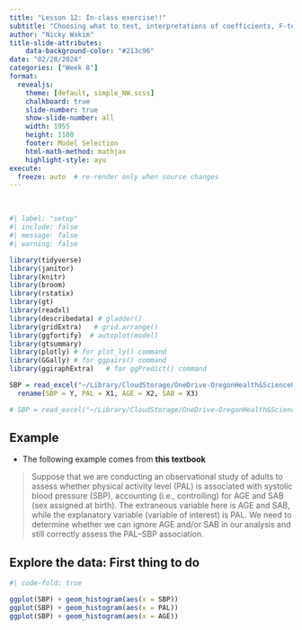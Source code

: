 ```yaml
---
title: "Lesson 12: In-class exercise!!"
subtitle: "Choosing what to test, interpretations of coefficients, F-test conclusions, and interactions"
author: "Nicky Wakim"
title-slide-attributes:
    data-background-color: "#213c96"
date: "02/28/2024"
categories: ["Week 8"]
format: 
  revealjs:
    theme: [default, simple_NW.scss]
    chalkboard: true
    slide-number: true
    show-slide-number: all
    width: 1955
    height: 1100
    footer: Model Selection
    html-math-method: mathjax
    highlight-style: ayu
execute:
  freeze: auto  # re-render only when source changes
---
```


\

```r
#| label: "setup" 
#| include: false
#| message: false
#| warning: false

library(tidyverse)
library(janitor)
library(knitr)
library(broom)
library(rstatix)
library(gt)
library(readxl)
library(describedata) # gladder()
library(gridExtra)   # grid.arrange()
library(ggfortify)  # autoplot(model)
library(gtsummary)
library(plotly) # for plot_ly() command
library(GGally) # for ggpairs() command 
library(ggiraphExtra)   # for ggPredict() command

SBP = read_excel("~/Library/CloudStorage/OneDrive-OregonHealth&ScienceUniversity/Teaching/Resources_from_Meike/B512_W23_shared/textbook/datasets/BSTA512_datasets/CH11/CH11Q05.xls") %>%
  rename(SBP = Y, PAL = X1, AGE = X2, SAB = X3)

# SBP = read_excel("~/Library/CloudStorage/OneDrive-OregonHealth&ScienceUniversity/Teaching/Resources_from_Meike/B512_W23_shared/textbook/datasets/BSTA512_datasets/CH05/CH05Q02.xls")
```

## Example

-   The following example comes from **this textbook**

> Suppose that we are conducting an observational study of adults to assess whether physical activity level (PAL) is associated with systolic blood pressure (SBP), accounting (i.e., controlling) for AGE and SAB (sex assigned at birth). The extraneous variable here is AGE and SAB, while the explanatory variable (variable of interest) is PAL. We need to determine whether we can ignore AGE and/or SAB in our analysis and still correctly assess the PAL–SBP association.

## Explore the data: First thing to do

```r
#| code-fold: true

ggplot(SBP) + geom_histogram(aes(x = SBP))
ggplot(SBP) + geom_histogram(aes(x = PAL))
ggplot(SBP) + geom_histogram(aes(x = AGE))
```
